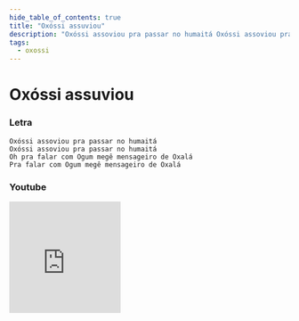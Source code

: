 ```yaml
---
hide_table_of_contents: true
title: "Oxóssi assuviou"
description: "Oxóssi assoviou pra passar no humaitá Oxóssi assoviou pra passar no humaitá Oh pra falar com Ogum megê mensageiro de Oxalá Pra falar com Ogum megê mensageiro de Oxalá"
tags:
  - oxossi
---
```


# Oxóssi assuviou

### Letra

```text
Oxóssi assoviou pra passar no humaitá
Oxóssi assoviou pra passar no humaitá
Oh pra falar com Ogum megê mensageiro de Oxalá
Pra falar com Ogum megê mensageiro de Oxalá
```

### Youtube

<iframe
  width="200"
  height="200"
  src="https://www.youtube.com/embed/AnFSzasr65Q"
  title="YouTube video player"
  frameborder="0"
  allow="accelerometer; autoplay; clipboard-write; encrypted-media; gyroscope; picture-in-picture; web-share"
  referrerpolicy="strict-origin-when-cross-origin"
  allowfullscreen
></iframe>
